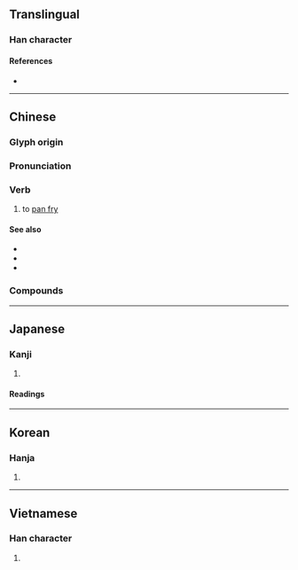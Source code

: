 {{character info/new}}
==Translingual==

===Han character===
{{Han char|rn=86|rad=火|as=09|sn=13|four=80332|canj=TBNF|ids=⿱前灬}}

====References====
* {{Han ref|kx=0676.100|dkj=19184|dj=1087.130|hdz=32222.020|uh=714E|ud=29006|bh=B7CE|bd=47054}}

----

==Chinese==
{{zh-forms|alt=𤋎,㷙}}

===Glyph origin===
{{Han etym}}

===Pronunciation===
{{zh-pron
|m=jiān
|c=zin1
|h=pfs=chiên
|mn=chian/choaⁿ
|mn_note=chian - literary; choaⁿ - vernacular
|oc=y
|mc=y
|cat=v
}}

===Verb===
{{zh-verb}}

# to [[pan fry]]
#: {{zh-x|煎 牛 排|[[pan-fried]] [[steak]]}}
{{attention|zh|Does this also cover [[sauté]] as my popup dictionary says?}}

====See also====
* {{zh-l|煸}}
* {{zh-l|炒}}
* {{zh-l|炸|tr=zhà}}

===Compounds===
{{zh-der|煎煮|煎炒|油煎|薄煎餅|煎蛋捲:omelette|熬煎/煎熬:torture}}

----

==Japanese==

===Kanji===
{{ja-kanji|grade=|rs=火09}}

# {{defn|lang=ja|sort=火09}}

====Readings====
{{ja-readings
|goon=せん
|kanon=せん
|kun=い-る, に-る, いり-, せん-じる
}}{{attn|ja|or い-り?}}

----

==Korean==

===Hanja===
{{ko-hanja|hangeul=전|eumhun=|rv=jeon|mr=chŏn|y=cen}}

# {{defn|lang=ko|sort=火09}}

----

==Vietnamese==

===Han character===
{{vi-hantu|[[tiên]], [[chiên]]|rs=火09}}

# {{defn|lang=vi|sort=火09}}